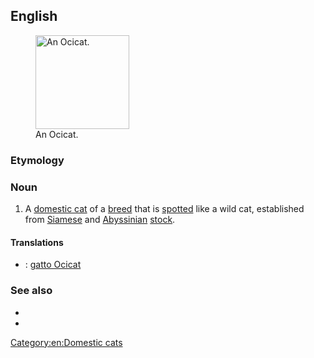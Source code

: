 ==English==
[[File:Ocicat Rizzo moving.jpg|thumb|150px|right|An Ocicat.]]
===Etymology===
{{blend|ocelot|cat}}

===Noun===
{{en-noun}}

# A [[domestic cat]] of a [[breed]] that is [[spotted]] like a wild cat, established from [[Siamese]] and [[Abyssinian]] [[stock]].

====Translations====
{{checktrans-top}}
* {{ttbc|it}}: [[gatto Ocicat]]
{{trans-mid}}

{{trans-bottom}}

===See also===
* {{pedia}}
* {{commonslite|Category:Ocicat}}

[[Category:en:Domestic cats]]